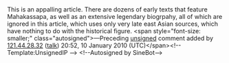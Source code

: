 <article id="10775860" title=Talk:Mahākāśyapa>
	<talkpage id="10775860" title="Talk:Mahākāśyapa">
{{WPBiography
|living=no
|class=Start
|listas=Mahakasyapa
}}
{{WikiProject Buddhism|class=Start}}

This is an appalling article. There are dozens of early texts that feature Mahakassapa, as well as an extensive legendary biogrpahy, all of which are ignored in this article, which uses only very late east Asian sources, which have nothing to do with the historical figure.  &lt;span style=&quot;font-size: smaller;&quot; class=&quot;autosigned&quot;&gt;—Preceding [[Wikipedia:Signatures|unsigned]] comment added by [[Special:Contributions/121.44.28.32|121.44.28.32]] ([[User talk:121.44.28.32|talk]]) 20:52, 10 January 2010 (UTC)&lt;/span&gt;&lt;!-- Template:UnsignedIP --&gt; &lt;!--Autosigned by SineBot--&gt;
	</talkpage>
</article>